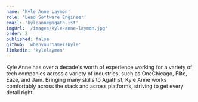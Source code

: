 ```yaml
---
name: 'Kyle Anne Laymon'
role: 'Lead Software Engineer'
email: 'kyleanne@agath.ist'
imgUrl: '/images/kyle-anne-laymon.jpg'
order: 2
published: false
github: 'whenyournameiskyle'
linkedin: 'kylelaymon'
---
```


Kyle Anne has over a decade's worth of experience working for a variety of tech companies across a variety of industries, such as OneChicago, Flite, Eaze, and Jam. Bringing many skills to Agathist, Kyle Anne works comfortably across the stack and across platforms, striving to get every detail right.
